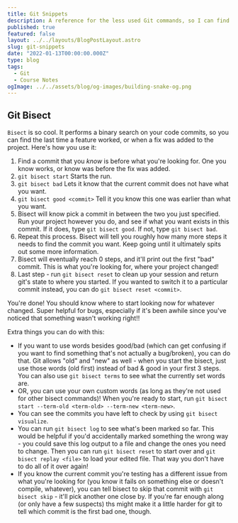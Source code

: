 ```yaml
---
title: Git Snippets
description: A reference for the less used Git commands, so I can find them easily
published: true
featured: false
layout: ../../layouts/BlogPostLayout.astro
slug: git-snippets
date: "2022-01-13T00:00:00.000Z"
type: blog
tags:
  - Git
  - Course Notes
ogImage: ../../assets/blog/og-images/building-snake-og.png
---
```


## Git Bisect

`Bisect` is so cool. It performs a binary search on your code commits, so you can find the last time a feature worked, or when a fix was added to the project. Here's how you use it:

1. Find a commit that you _know_ is before what you're looking for. One you know works, or know was before the fix was added.
2. `git bisect start` Starts the run.
3. `git bisect bad` Lets it know that the current commit does not have what you want.
4. `git bisect good <commit>` Tell it you know this one was earlier than what you want.
5. Bisect will know pick a commit in between the two you just specified. Run your project however you do, and see if what you want exists in this commit. If it does, type `git bisect good`. If not, type `git bisect bad`.
6. Repeat this process. Bisect will tell you roughly how many more steps it needs to find the commit you want. Keep going until it ultimately spits out some more information.
7. Bisect will eventually reach 0 steps, and it'll print out the first "bad" commit. This is what you're looking for, where your project changed!
8. Last step - run `git bisect reset` to clean up your session and return git's state to where you started. If you wanted to switch it to a particular commit instead, you can do `git bisect reset <commit>`.

You're done! You should know where to start looking now for whatever changed. Super helpful for bugs, especially if it's been awhile since you've noticed that something wasn't working right!!

Extra things you can do with this:

- If you want to use words besides good/bad (which can get confusing if you want to find something that's not actually a bug/broken), you can do that. Git allows "old" and "new" as well - when you start the bisect, just use those words (old first) instead of bad & good in your first 3 steps. You can also use `git bisect terms` to see what the currently set words are.
- OR, you can use your own custom words (as long as they're not used for other bisect commands)! When you're ready to start, run `git bisect start --term-old <term-old> --term-new <term-new>`.
- You can see the commits you have left to check by using `git bisect visualize`.
- You can run `git bisect log` to see what's been marked so far. This would be helpful if you'd accidentally marked something the wrong way - you could save this log output to a file and change the ones you need to change. Then you can run `git bisect reset` to start over and `git bisect replay <file>` to load your edited file. That way you don't have to do all of it over again!
- If you know the current commit you're testing has a different issue from what you're looking for (you know it fails on something else or doesn't compile, whatever), you can tell bisect to skip that commit with `git bisect skip` - it'll pick another one close by. If you're far enough along (or only have a few suspects) ths might make it a little harder for git to tell which commit is the first bad one, though.